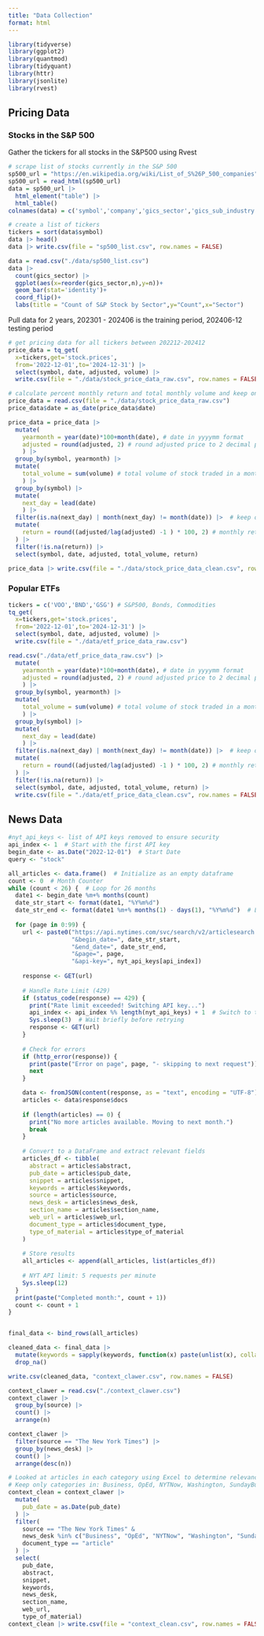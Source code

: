 ```yaml
---
title: "Data Collection"
format: html
---
```


```r
library(tidyverse)
library(ggplot2)
library(quantmod)
library(tidyquant)
library(httr)
library(jsonlite)
library(rvest)
```

## Pricing Data
### Stocks in the S&P 500
Gather the tickers for all stocks in the S&P500 using Rvest
```r
# scrape list of stocks currently in the S&P 500
sp500_url = "https://en.wikipedia.org/wiki/List_of_S%26P_500_companies"
sp500_url = read_html(sp500_url)
data = sp500_url |> 
  html_element("table") |> 
  html_table()
colnames(data) = c('symbol','company','gics_sector','gics_sub_industry','headquarters','date_added','cik','founded')

# create a list of tickers
tickers = sort(data$symbol)
data |> head()
data |> write.csv(file = "sp500_list.csv", row.names = FALSE)
```

```r
data = read.csv("./data/sp500_list.csv")
data |> 
  count(gics_sector) |> 
  ggplot(aes(x=reorder(gics_sector,n),y=n))+
  geom_bar(stat='identity')+
  coord_flip()+
  labs(title = "Count of S&P Stock by Sector",y="Count",x="Sector")
```
Pull data for 2 years, 202301 - 202406 is the training period, 
202406-12 testing period

```r
# get pricing data for all tickers between 202212-202412
price_data = tq_get(
  x=tickers,get='stock.prices',
  from='2022-12-01',to='2024-12-31') |> 
  select(symbol, date, adjusted, volume) |> 
  write.csv(file = "./data/stock_price_data_raw.csv", row.names = FALSE)
```

```r
# calculate percent monthly return and total monthly volume and keep only month end data
price_data = read.csv(file = "./data/stock_price_data_raw.csv")
price_data$date = as_date(price_data$date)

price_data = price_data |>
  mutate(
    yearmonth = year(date)*100+month(date), # date in yyyymm format
    adjusted = round(adjusted, 2) # round adjusted price to 2 decimal places
    ) |> 
  group_by(symbol, yearmonth) |> 
  mutate(
    total_volume = sum(volume) # total volume of stock traded in a month
    ) |> 
  group_by(symbol) |> 
  mutate(
    next_day = lead(date)
    ) |> 
  filter(is.na(next_day) | month(next_day) != month(date)) |>  # keep only month end data
  mutate(
    return = round((adjusted/lag(adjusted) -1 ) * 100, 2) # monthly return
  ) |> 
  filter(!is.na(return)) |> 
  select(symbol, date, adjusted, total_volume, return)

price_data |> write.csv(file = "./data/stock_price_data_clean.csv", row.names = FALSE)
```

### Popular ETFs
```r
tickers = c('VOO','BND','GSG') # S&P500, Bonds, Commodities
tq_get(
  x=tickers,get='stock.prices',
  from='2022-12-01',to='2024-12-31') |> 
  select(symbol, date, adjusted, volume) |> 
  write.csv(file = "./data/etf_price_data_raw.csv")

read.csv("./data/etf_price_data_raw.csv") |> 
  mutate(
    yearmonth = year(date)*100+month(date), # date in yyyymm format
    adjusted = round(adjusted, 2) # round adjusted price to 2 decimal places
    ) |> 
  group_by(symbol, yearmonth) |> 
  mutate(
    total_volume = sum(volume) # total volume of stock traded in a month
    ) |> 
  group_by(symbol) |> 
  mutate(
    next_day = lead(date)
    ) |> 
  filter(is.na(next_day) | month(next_day) != month(date)) |>  # keep only month end data
  mutate(
    return = round((adjusted/lag(adjusted) -1 ) * 100, 2) # monthly return
  ) |> 
  filter(!is.na(return)) |> 
  select(symbol, date, adjusted, total_volume, return) |> 
  write.csv(file = "./data/etf_price_data_clean.csv", row.names = FALSE)
```

## News Data
```r
#nyt_api_keys <- list of API keys removed to ensure security
api_index <- 1  # Start with the first API key
begin_date <- as.Date("2022-12-01")  # Start Date
query <- "stock"

all_articles <- data.frame()  # Initialize as an empty dataframe
count <- 0  # Month Counter
while (count < 26) {  # Loop for 26 months
  date1 <- begin_date %m+% months(count)
  date_str_start <- format(date1, "%Y%m%d")
  date_str_end <- format(date1 %m+% months(1) - days(1), "%Y%m%d")  # Last day of the month
  
  for (page in 0:99) { 
    url <- paste0("https://api.nytimes.com/svc/search/v2/articlesearch.json?q=", query, 
                  "&begin_date=", date_str_start,
                  "&end_date=", date_str_end,
                  "&page=", page,
                  "&api-key=", nyt_api_keys[api_index])
    
    response <- GET(url)
    
    # Handle Rate Limit (429)
    if (status_code(response) == 429) {
      print("Rate limit exceeded! Switching API key...")
      api_index <- api_index %% length(nyt_api_keys) + 1  # Switch to the next key
      Sys.sleep(3)  # Wait briefly before retrying
      response <- GET(url)
    }
    
    # Check for errors
    if (http_error(response)) {
      print(paste("Error on page", page, "- skipping to next request"))
      next
    }

    data <- fromJSON(content(response, as = "text", encoding = "UTF-8"))
    articles <- data$response$docs
    
    if (length(articles) == 0) {
      print("No more articles available. Moving to next month.")
      break
    }
    
    # Convert to a DataFrame and extract relevant fields
    articles_df <- tibble(
      abstract = articles$abstract,
      pub_date = articles$pub_date,
      snippet = articles$snippet,
      keywords = articles$keywords,
      source = articles$source,
      news_desk = articles$news_desk,
      section_name = articles$section_name,
      web_url = articles$web_url,
      document_type = articles$document_type,
      type_of_material = articles$type_of_material
    )
    
    # Store results
    all_articles <- append(all_articles, list(articles_df))
    
    # NYT API limit: 5 requests per minute
    Sys.sleep(12)
  }
  print(paste("Completed month:", count + 1))
  count <- count + 1
}


final_data <- bind_rows(all_articles)

cleaned_data <- final_data |>
  mutate(keywords = sapply(keywords, function(x) paste(unlist(x), collapse = ", ")))|>
  drop_na()

write.csv(cleaned_data, "context_clawer.csv", row.names = FALSE)
```

```r
context_clawer = read.csv("./context_clawer.csv")
context_clawer |> 
  group_by(source) |> 
  count() |> 
  arrange(n)
```

```r
context_clawer |> 
  filter(source == "The New York Times") |> 
  group_by(news_desk) |> 
  count() |> 
  arrange(desc(n))
```

```r
# Looked at articles in each category using Excel to determine relevance
# Keep only categories in: Business, OpEd, NYTNow, Washington, SundayBusiness, Business Day
context_clean = context_clawer |> 
  mutate(
    pub_date = as.Date(pub_date)
  ) |> 
  filter(
    source == "The New York Times" &
    news_desk %in% c("Business", "OpEd", "NYTNow", "Washington", "SundayBusiness", "Business Day") &
    document_type == "article"
  ) |> 
  select(
    pub_date,
    abstract,
    snippet,
    keywords,
    news_desk,
    section_name,
    web_url,
    type_of_material)
context_clean |> write.csv(file = "context_clean.csv", row.names = FALSE)
```



